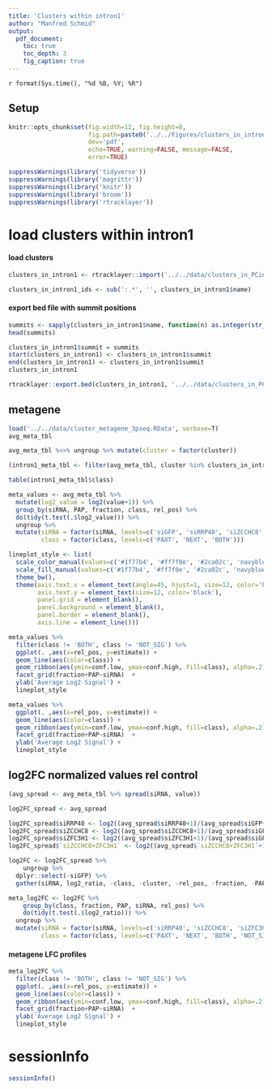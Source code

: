 ```yaml
---
title: 'Clusters within intron1'
author: "Manfred Schmid"
output: 
  pdf_document:
    toc: true 
    toc_depth: 3
    fig_caption: true
---
```


`r format(Sys.time(), "%d %B, %Y; %R")`

## Setup

```r
knitr::opts_chunk$set(fig.width=12, fig.height=8, 
                      fig.path=paste0('../../Figures/clusters_in_intron1'), 
                      dev='pdf', 
                      echo=TRUE, warning=FALSE, message=FALSE, 
                      error=TRUE)
```

```r
suppressWarnings(library('tidyverse'))
suppressWarnings(library('magrittr'))
suppressWarnings(library('knitr'))
suppressWarnings(library('broom'))
suppressWarnings(library('rtracklayer'))
```


# load clusters within intron1

#### load clusters
```r
clusters_in_intron1 <- rtracklayer::import('../../data/clusters_in_PCintron1.bed')
```


```r
clusters_in_intron1_ids <- sub(':.*', '', clusters_in_intron1$name)
```

#### export bed file with summit positions

```r
summits <- sapply(clusters_in_intron1$name, function(n) as.integer(str_split(n, ':')[[1]][2]))
head(summits)
```

```r
clusters_in_intron1$summit = summits
start(clusters_in_intron1) <- clusters_in_intron1$summit
end(clusters_in_intron1) <- clusters_in_intron1$summit
clusters_in_intron1
```

```r
rtracklayer::export.bed(clusters_in_intron1, '../../data/clusters_in_PCmajorisofrom_intron1.bed')
```


## metagene

```r
load('../../data/cluster_metagene_3pseq.RData', verbose=T)
avg_meta_tbl
```

```r
avg_meta_tbl %<>% ungroup %>% mutate(cluster = factor(cluster))
```

```r
(intron1_meta_tbl <- filter(avg_meta_tbl, cluster %in% clusters_in_intron1_ids))
```

```r
table(intron1_meta_tbl$class)
```


```r
meta_values <- avg_meta_tbl %>%
  mutate(log2_value = log2(value+1)) %>%
  group_by(siRNA, PAP, fraction, class, rel_pos) %>%
  do(tidy(t.test(.$log2_value))) %>%
  ungroup %>%
  mutate(siRNA = factor(siRNA, levels=c('siGFP', 'siRRP40', 'siZCCHC8', 'siZFC3H1', 'siZCCHC8+ZFC3H1')),
         class = factor(class, levels=c('PAXT', 'NEXT', 'BOTH')))
```


```r
lineplot_style <- list(
  scale_color_manual(values=c('#1f77b4', '#ff7f0e', '#2ca02c', 'navyblue', 'red'), na.value='lightgray'),
  scale_fill_manual(values=c('#1f77b4', '#ff7f0e', '#2ca02c', 'navyblue', 'red'), na.value='lightgray'),
  theme_bw(),
  theme(axis.text.x = element_text(angle=45, hjust=1, size=12, color='black'),
        axis.text.y = element_text(size=12, color='black'),
        panel.grid = element_blank(),
        panel.background = element_blank(),
        panel.border = element_blank(),
        axis.line = element_line()))
```


```r
meta_values %>%
  filter(class != 'BOTH', class != 'NOT_SIG') %>%
  ggplot(. ,aes(x=rel_pos, y=estimate)) +
  geom_line(aes(color=class)) +
  geom_ribbon(aes(ymin=conf.low, ymax=conf.high, fill=class), alpha=.2)  +
  facet_grid(fraction+PAP~siRNA)  +
  ylab('Average Log2 Signal') +
  lineplot_style
```


```r
meta_values %>%
  ggplot(. ,aes(x=rel_pos, y=estimate)) +
  geom_line(aes(color=class)) +
  geom_ribbon(aes(ymin=conf.low, ymax=conf.high, fill=class), alpha=.2)  +
  facet_grid(fraction+PAP~siRNA)  +
  ylab('Average Log2 Signal') +
  lineplot_style
```


##  log2FC normalized values rel control

```r
(avg_spread <- avg_meta_tbl %>% spread(siRNA, value))
```


```r
log2FC_spread <- avg_spread 

log2FC_spread$siRRP40 <- log2((avg_spread$siRRP40+1)/(avg_spread$siGFP+1))
log2FC_spread$siZCCHC8 <- log2((avg_spread$siZCCHC8+1)/(avg_spread$siGFP+1))
log2FC_spread$siZFC3H1 <- log2((avg_spread$siZFC3H1+1)/(avg_spread$siGFP+1))
log2FC_spread$`siZCCHC8+ZFC3H1` <- log2((avg_spread$`siZCCHC8+ZFC3H1`+1)/(avg_spread$siGFP+1))

log2FC <- log2FC_spread %>%
    ungroup %>%
  dplyr::select(-siGFP) %>%
  gather(siRNA, log2_ratio, -class, -cluster, -rel_pos, -fraction, -PAP)
```



```r
meta_log2FC <- log2FC %>%
    group_by(class, fraction, PAP, siRNA, rel_pos) %>%
    do(tidy(t.test(.$log2_ratio))) %>%
  ungroup %>%
  mutate(siRNA = factor(siRNA, levels=c('siRRP40', 'siZCCHC8', 'siZFC3H1', 'siZCCHC8+ZFC3H1')),
         class = factor(class, levels=c('PAXT', 'NEXT', 'BOTH', 'NOT_SIG')))
```


#### metagene LFC profiles


```r
meta_log2FC %>%
  filter(class != 'BOTH', class != 'NOT_SIG') %>%
  ggplot(. ,aes(x=rel_pos, y=estimate)) +
  geom_line(aes(color=class)) +
  geom_ribbon(aes(ymin=conf.low, ymax=conf.high, fill=class), alpha=.2)  +
  facet_grid(fraction+PAP~siRNA)  +
  ylab('Average Log2 Signal') +
  lineplot_style
```


# sessionInfo
```r
sessionInfo()
```

